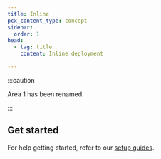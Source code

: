 ```yaml
---
title: Inline
pcx_content_type: concept
sidebar:
  order: 1
head:
  - tag: title
    content: Inline deployment

---
```



:::caution

Area 1 has been renamed. <Render file="rename-area1-to-ces" />


:::

<Render file="deployment/setup-inline-overview" />

## Get started

For help getting started, refer to our [setup guides](/email-security/deployment/inline/setup/).
